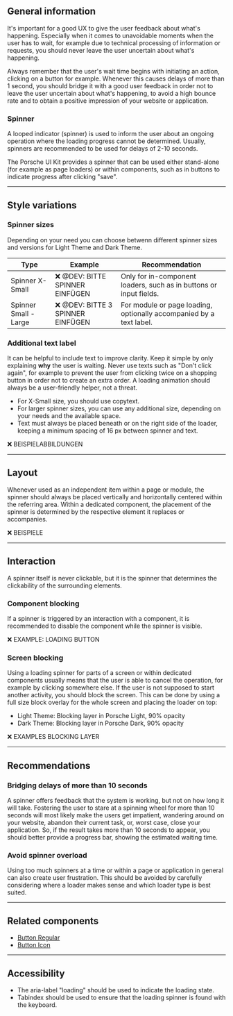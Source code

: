 ## General information

It's important for a good UX to give the user feedback about what's happening.
Especially when it comes to unavoidable moments when the user has to wait, 
for example due to technical processing of information or requests, you should 
never leave the user uncertain about what's happening. 

Always remember that the user's wait time begins with initiating an action, 
clicking on a button for example. Whenever this causes delays of more than 1 second, 
you should bridge it with a good user feedback in order not to leave the user 
uncertain about what's happening, to avoid a high bounce rate and to obtain a positive 
impression of your website or application.

### Spinner
A looped indicator (spinner) is used to inform the user about an ongoing operation 
where the loading progress cannot be determined. Usually, spinners are recommended
to be used for delays of 2-10 seconds.

The Porsche UI Kit provides a spinner that can be used either stand-alone 
(for example as page loaders) or within components, such as in buttons to 
indicate progress after clicking "save".


---

## Style variations

### Spinner sizes
Depending on your need you can choose betwenn different spinner sizes and versions
for Light Theme and Dark Theme.


| Type                      | Example                            | Recommendation                                                          |
|---------------------------|------------------------------------|-------------------------------------------------------------------------|
| Spinner X-Small           | ❌ @DEV: BITTE SPINNER EINFÜGEN    | Only for in-component loaders, such as in buttons or input fields.      |          
| Spinner Small - Large     | ❌ @DEV: BITTE 3 SPINNER EINFÜGEN  | For module or page loading, optionally accompanied by a text label.     |          

### Additional text label
It can be helpful to include text to improve clarity. Keep it simple by only explaining
**why** the user is waiting. Never use texts such as "Don't click again", for example to prevent 
the user from clicking twice on a shopping button in order not to create an extra order.
A loading animation should always be a user-friendly helper, not a threat.

* For X-Small size, you should use copytext.
* For larger spinner sizes, you can use any additional size, depending on your needs and the available space.
* Text must always be placed beneath or on the right side of the loader, keeping a minimum spacing of 16 px between spinner and text.

❌ BEISPIELABBILDUNGEN


---
 
## Layout
Whenever used as an independent item within a page or module, the spinner should always 
be placed vertically and horizontally centered within the referring area. 
Within a dedicated component, the placement of the spinner is determined by the 
respective element it replaces or accompanies.

❌ BEISPIELE

---

## Interaction

A spinner itself is never clickable, but it is the spinner that determines 
the clickability of the surrounding elements.

### Component blocking
If a spinner is triggered by an interaction with a component, it is recommended to disable 
the component while the spinner is visible.

❌ EXAMPLE: LOADING BUTTON

### Screen blocking
Using a loading spinner for parts of a screen or within dedicated components usually means
that the user is able to cancel the operation, for example by clicking somewhere else.
If the user is not supposed to start another activity, you should block the screen.
This can be done by using a full size block overlay for the whole screen and placing 
the loader on top:

* Light Theme: Blocking layer in Porsche Light, 90% opacity
* Dark Theme: Blocking layer in Porsche Dark, 90% opacity


❌ EXAMPLES BLOCKING LAYER 

---

## Recommendations

### Bridging delays of more than 10 seconds
A spinner offers feedback that the system is working, but not on how long it will take.
Fostering the user to stare at a spinning wheel for more than 10 seconds will most likely
make the users get impatient, wandering around on your website, abandon their current task, 
or, worst case, close your application. So, if the result takes more than 10 seconds to 
appear, you should better provide a progress bar, showing the estimated waiting time.

### Avoid spinner overload
Using too much spinners at a time or within a page or application in general 
can also create user frustration. This should be avoided by carefully considering
where a loader makes sense and which loader type is best suited. 


---

## Related components
* [Button Regular](#/components/action/button-regular)
* [Button Icon](#/components/actions/button-icon)

---

## Accessibility

* The aria-label "loading" should be used to indicate the loading state.
* Tabindex should be used to ensure that the loading spinner is found with the keyboard.
